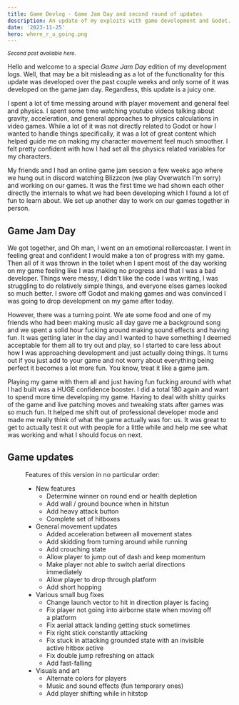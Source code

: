 ```yaml
---
title: Game Devlog - Game Jam Day and second round of updates
description: An update of my exploits with game development and Godot.
date: '2023-11-25'
hero: where_r_u_going.png
---
```


<small>
  <em>
    Second post available <InternalLink to="/blog/game-devlog-part-2">here</InternalLink>.
  </em>
</small>

Hello and welcome to a special _Game Jam Day_ edition of my development logs. Well, that may be a bit misleading as a lot of the functionality for this update was developed over the past couple weeks and only some of it was developed on the game jam day. Regardless, this update is a juicy one.

I spent a lot of time messing around with player movement and general feel and physics. I spent some time watching youtube videos talking about gravity, acceleration, and general approaches to physics calculations in video games. While a lot of it was not directly related to Godot or how I wanted to handle things specifically, it was a lot of great content which helped guide me on making my character movement feel much smoother. I felt pretty confident with how I had set all the physics related variables for my characters.

My friends and I had an online game jam session a few weeks ago where we hung out in discord watching Blizzcon (we play Overwatch I'm sorry) and working on our games. It was the first time we had shown each other directly the internals to what we had been developing which I found a lot of fun to learn about. We set up another day to work on our games together in person.

## Game Jam Day

We got together, and Oh man, I went on an emotional rollercoaster. I went in feeling great and confident I would make a ton of progress with my game. Then all of it was thrown in the toilet when I spent most of the day working on my game feeling like I was making no progress and that I was a bad developer. Things were messy, I didn't like the code I was writing, I was struggling to do relatively simple things, and everyone elses games looked so much better. I swore off Godot and making games and was convinced I was going to drop development on my game after today.

However, there was a turning point. We ate some food and one of my friends who had been making music all day gave me a background song and we spent a solid hour fucking around making sound effects and having fun. It was getting later in the day and I wanted to have something I deemed acceptable for them all to try out and play, so I started to care less about how I was approaching development and just actually doing things. It turns out if you just add to your game and not worry about everything being perfect it becomes a lot more fun. You know, treat it like a game jam.

Playing my game with them all and just having fun fucking around with what I had built was a HUGE confidence booster. I did a total 180 again and want to spend more time developing my game. Having to deal with shitty quirks of the game and live patching moves and tweaking stats after games was so much fun. It helped me shift out of professional developer mode and made me really think of what the game actually was for: us. It was great to get to actually test it out with people for a little while and help me see what was working and what I should focus on next.

## Game updates

<Figure video="devlog-update-2.webm" caption="My game after the Game Jam Day" />

Features of this version in no particular order:

- New features
  - Determine winner on round end or health depletion
  - Add wall / ground bounce when in hitstun
  - Add heavy attack button
  - Complete set of hitboxes
- General movement updates
  - Added acceleration between all movement states
  - Add skidding from turning around while running
  - Add crouching state
  - Allow player to jump out of dash and keep momentum
  - Make player not able to switch aerial directions immediately
  - Allow player to drop through platform
  - Add short hopping
- Various small bug fixes
  - Change launch vector to hit in direction player is facing
  - Fix player not going into airborne state when moving off a platform
  - Fix aerial attack landing getting stuck sometimes
  - Fix right stick constantly attacking
  - Fix stuck in attacking grounded state with an invisible active hitbox active
  - Fix double jump refreshing on attack
  - Add fast-falling
- Visuals and art
  - Alternate colors for players
  - Music and sound effects (fun temporary ones)
  - Add player shifting while in hitstop
